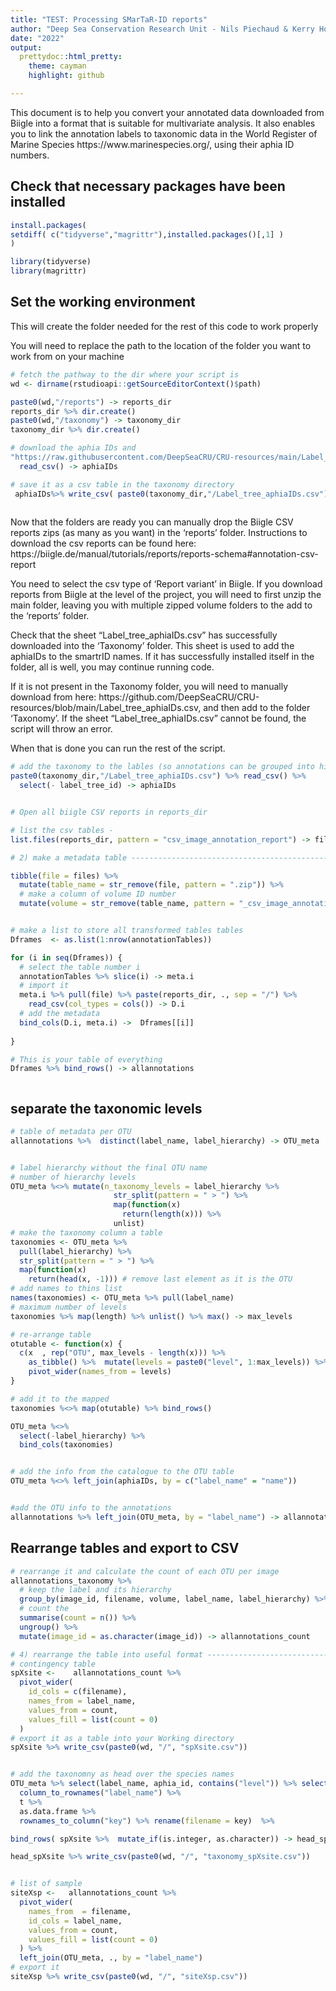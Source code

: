 ---
title: "TEST: Processing SMarTaR-ID reports"
author: "Deep Sea Conservation Research Unit - Nils Piechaud & Kerry Howell"
date: "2022"
output:
  prettydoc::html_pretty:
    theme: cayman
    highlight: github

---
This document is to help you convert your annotated data downloaded from Biigle into a format that is suitable for multivariate analysis. It also enables you to link the annotation labels to taxonomic data in the World Register of Marine Species https://www.marinespecies.org/, using their aphia ID numbers.     

## Check that necessary packages have been installed

```{r, message = FALSE}

install.packages( 
setdiff( c("tidyverse","magrittr"),installed.packages()[,1] )
)

library(tidyverse)
library(magrittr)

```

## Set the working environment ## 

This will create the folder needed for the rest of this code to work properly

You will need to replace the path to the location of the folder you want to work from on your machine


```{r, message=FALSE , warning=FALSE}
# fetch the pathway to the dir where your script is
wd <- dirname(rstudioapi::getSourceEditorContext()$path)

paste0(wd,"/reports") -> reports_dir
reports_dir %>% dir.create()
paste0(wd,"/taxonomy") -> taxonomy_dir
taxonomy_dir %>% dir.create()

# download the aphia IDs and 
"https://raw.githubusercontent.com/DeepSeaCRU/CRU-resources/main/Label_tree_aphiaIDs.csv" %>%
  read_csv() -> aphiaIDs

# save it as a csv table in the taxonomy directory 
 aphiaIDs%>% write_csv( paste0(taxonomy_dir,"/Label_tree_aphiaIDs.csv") )
 
```

Now that the folders are ready you can manually drop the Biigle CSV reports zips (as many as you want) in the 'reports' folder. 
Instructions to download the csv reports can be found here:
https://biigle.de/manual/tutorials/reports/reports-schema#annotation-csv-report

You need to select the csv type of 'Report variant' in Biigle. 
If you download reports from Biigle at the level of the project, you will need to first unzip the main folder, leaving you with multiple zipped volume folders to the add to the 'reports' folder.

Check that the sheet "Label_tree_aphiaIDs.csv" has successfully downloaded into the 'Taxonomy' folder. This sheet is used to add the aphiaIDs to the smartrID names. If it has successfully installed itself in the folder, all is well, you may continue running code. 

If it is not present in the Taxonomy folder, you will need to manually download from here: https://github.com/DeepSeaCRU/CRU-resources/blob/main/Label_tree_aphiaIDs.csv, and then add to the folder 'Taxonomy'. If the sheet "Label_tree_aphiaIDs.csv" cannot be found, the script will throw an error.

When that is done you can run the rest of the script.


```{r}


# add the taxonomy to the lables (so annotations can be grouped into higher levels bins)
paste0(taxonomy_dir,"/Label_tree_aphiaIDs.csv") %>% read_csv() %>% 
  select(- label_tree_id) -> aphiaIDs


# Open all biigle CSV reports in reports_dir

# list the csv tables -
list.files(reports_dir, pattern = "csv_image_annotation_report") -> files

# 2) make a metadata table --------------------------------------------------------------------------------

tibble(file = files) %>%
  mutate(table_name = str_remove(file, pattern = ".zip")) %>%
  # make a column of volume ID number
  mutate(volume = str_remove(table_name, pattern = "_csv_image_annotation_report")) -> annotationTables


# make a list to store all transformed tables tables
Dframes  <- as.list(1:nrow(annotationTables))

for (i in seq(Dframes)) {
  # select the table number i
  annotationTables %>% slice(i) -> meta.i
  # import it
  meta.i %>% pull(file) %>% paste(reports_dir, ., sep = "/") %>%
    read_csv(col_types = cols()) -> D.i
  # add the metadata
  bind_cols(D.i, meta.i) ->  Dframes[[i]]
  
}

# This is your table of everything
Dframes %>% bind_rows() -> allannotations



```

## separate the taxonomic levels 
```{r}

# table of metadata per OTU
allannotations %>%  distinct(label_name, label_hierarchy) -> OTU_meta


# label hierarchy without the final OTU name
# number of hierarchy levels
OTU_meta %<>% mutate(n_taxonomy_levels = label_hierarchy %>%
                       str_split(pattern = " > ") %>%
                       map(function(x)
                         return(length(x))) %>%
                       unlist)
# make the taxonomy column a table
taxonomies <- OTU_meta %>%
  pull(label_hierarchy) %>%
  str_split(pattern = " > ") %>%
  map(function(x)
    return(head(x, -1))) # remove last element as it is the OTU
# add names to thins list
names(taxonomies) <- OTU_meta %>% pull(label_name)
# maximum number of levels
taxonomies %>% map(length) %>% unlist() %>% max() -> max_levels

# re-arrange table 
otutable <- function(x) {
  c(x  , rep("OTU", max_levels - length(x))) %>%
    as_tibble() %>%  mutate(levels = paste0("level", 1:max_levels)) %>%
    pivot_wider(names_from = levels)
}

# add it to the mapped 
taxonomies %<>% map(otutable) %>% bind_rows()

OTU_meta %<>%
  select(-label_hierarchy) %>%
  bind_cols(taxonomies)


# add the info from the catalogue to the OTU table
OTU_meta %<>% left_join(aphiaIDs, by = c("label_name" = "name"))


#add the OTU info to the annotations
allannotations %>% left_join(OTU_meta, by = "label_name") -> allannotations_taxonomy


```


## Rearrange tables and export to CSV

```{r}


# rearrange it and calculate the count of each OTU per image
allannotations_taxonomy %>%
  # keep the label and its hierarchy
  group_by(image_id, filename, volume, label_name, label_hierarchy) %>%
  # count the
  summarise(count = n()) %>%
  ungroup() %>%
  mutate(image_id = as.character(image_id)) -> allannotations_count

# 4) rearrange the table into useful format -------------------------------------------------------------------
# contingency table
spXsite <-    allannotations_count %>%
  pivot_wider(
    id_cols = c(filename),
    names_from = label_name,
    values_from = count,
    values_fill = list(count = 0)
  )
# export it as a table into your Working directory
spXsite %>% write_csv(paste0(wd, "/", "spXsite.csv"))


# add the taxonomny as head over the species names
OTU_meta %>% select(label_name, aphia_id, contains("level")) %>% select(-n_taxonomy_levels) %>%
  column_to_rownames("label_name") %>%
  t %>%
  as.data.frame %>%
  rownames_to_column("key") %>% rename(filename = key)  %>% 

bind_rows( spXsite %>%  mutate_if(is.integer, as.character)) -> head_spXsite

head_spXsite %>% write_csv(paste0(wd, "/", "taxonomy_spXsite.csv"))


# list of sample
siteXsp <-   allannotations_count %>%
  pivot_wider(
    names_from  = filename,
    id_cols = label_name,
    values_from = count,
    values_fill = list(count = 0)
  ) %>%
  left_join(OTU_meta, ., by = "label_name")
# export it
siteXsp %>% write_csv(paste0(wd, "/", "siteXsp.csv"))



```








